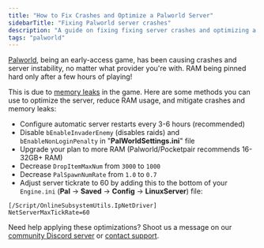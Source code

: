 ```yaml
---
title: "How to Fix Crashes and Optimize a Palworld Server"
sidebarTitle: "Fixing Palworld server crashes"
description: "A guide on fixing fixing server crashes and optimizing a Palworld server."
tags: "palworld"
---
```


[Palworld](https://www.pocketpair.jp/palworld), being an early-access game, has been causing crashes and server instability, no matter what provider you're with. RAM being pinned hard only after a few hours of playing!

This is due to [memory leaks](https://www.reddit.com/r/explainlikeimfive/comments/6o4hj6/eli5_what_is_memory_leak_and_what_does_it_affect/) in the game. Here are some methods you can use to optimize the server, reduce RAM usage, and mitigate crashes and memory leaks:

- Configure automatic server restarts every 3-6 hours (recommended)
- Disable `bEnableInvaderEnemy` (disables raids) and `bEnableNonLoginPenalty` in "**PalWorldSettings.ini**" file
- Upgrade your plan to more RAM (Palworld/Pocketpair recommends 16-32GB+ RAM)
- Decrease `DropItemMaxNum` from `3000` to `1000`
- Decrease `PalSpawnNumRate` from `1.0` to `0.7`
- Adjust server tickrate to 60 by adding this to the bottom of your `Engine.ini` (**Pal** -> **Saved** -> **Config** -> **LinuxServer**) file:
```
[/Script/OnlineSubsystemUtils.IpNetDriver]
NetServerMaxTickRate=60
```
Need help applying these optimizations? Shoot us a message on our
[community Discord server](https://xgamingserver.com/discord) or [contact support](https://xgamingserver.com/support).